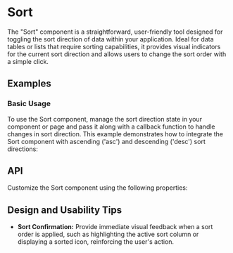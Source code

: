 
<Meta of={SortStories} />

# Sort
The "Sort" component is a straightforward, user-friendly tool designed for toggling the sort direction of data within your application.
 Ideal for data tables or lists that require sorting capabilities, it provides visual indicators for the current sort direction and allows users to change the sort order with a simple click.

## Examples
### Basic Usage
To use the Sort component, manage the sort direction state in your component or page and pass it along with a callback function to handle changes in sort direction. 
This example demonstrates how to integrate the Sort component with ascending ('asc') and descending ('desc') sort directions:
<ToggleCanvas sourceState="shown" of={SortStories.Simple} />

## API
Customize the Sort component using the following properties:
<PropsTable name="Sort" />

## Design and Usability Tips

- **Sort Confirmation:** Provide immediate visual feedback when a sort order is applied, such as highlighting the active sort column or displaying a sorted icon, reinforcing the user's action.
